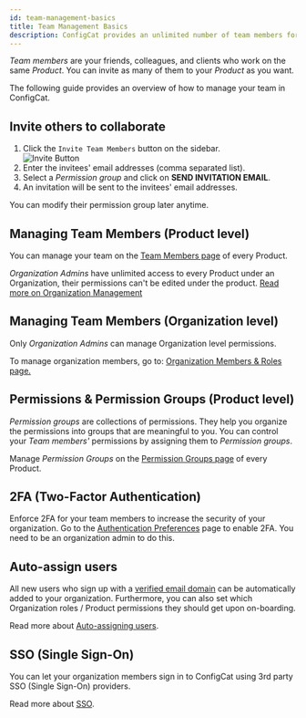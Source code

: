 ```yaml
---
id: team-management-basics
title: Team Management Basics
description: ConfigCat provides an unlimited number of team members for every subscription plan, even the free one. Here is how to manage your team.
---
```


_Team members_ are your friends, colleagues, and clients who work on the same _Product_. You can invite as many of them to your _Product_ as you want.

The following guide provides an overview of how to manage your team in ConfigCat.

## Invite others to collaborate

1. Click the `Invite Team Members` button on the sidebar.  
   <img src="/docs/assets/invite.png" className="zoomable" alt="Invite Button" />
1. Enter the invitees' email addresses (comma separated list).
1. Select a _Permission group_ and click on **SEND INVITATION EMAIL**.
1. An invitation will be sent to the invitees' email addresses.

You can modify their permission group later anytime.

## Managing Team Members (Product level)

You can manage your team on the <a href="https://app.configcat.com/product/members" target="_blank">Team Members page</a> of every Product.

_Organization Admins_ have unlimited access to every Product under an Organization, their permissions can't be edited under the product. [Read more on Organization Management](../../organization.mdx)

## Managing Team Members (Organization level)

Only _Organization Admins_ can manage Organization level permissions.

To manage organization members, go to:
[Organization Members & Roles page.](https://app.configcat.com/organization/members)

## Permissions & Permission Groups (Product level)

_Permission groups_ are collections of permissions. They help you organize the permissions into groups that are meaningful to you. You can control your _Team members'_ permissions by assigning them to _Permission groups_.

Manage _Permission Groups_ on the [Permission Groups page](https://app.configcat.com/product/permission-groups) of every Product.

## 2FA (Two-Factor Authentication)

Enforce 2FA for your team members to increase the security of your organization. Go to the [Authentication Preferences](https://app.configcat.com/organization/authentication/) page to enable 2FA. You need to be an organization admin to do this.

## Auto-assign users

All new users who sign up with a [verified email domain](domain-verification.mdx) can be automatically added to your organization.
Furthermore, you can also set which Organization roles / Product permissions they should get upon on-boarding.

Read more about [Auto-assigning users](auto-assign-users.mdx).

## SSO (Single Sign-On)

You can let your organization members sign in to ConfigCat using 3rd party SSO (Single Sign-On) providers.

Read more about [SSO](/docs/advanced/team-management/single-sign-on-sso/).
